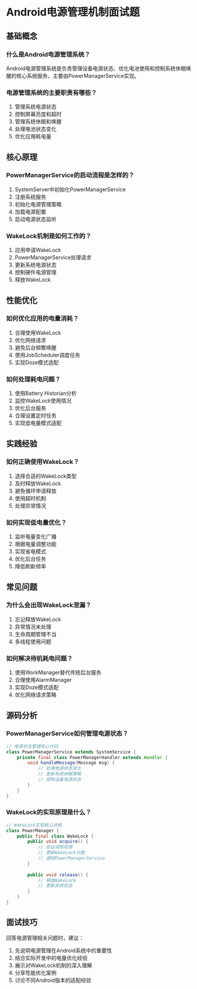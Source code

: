 # Android电源管理机制面试题

## 基础概念

### 什么是Android电源管理系统？
Android电源管理系统是负责管理设备电源状态、优化电池使用和控制系统休眠唤醒的核心系统服务，主要由PowerManagerService实现。

### 电源管理系统的主要职责有哪些？
1. 管理系统电源状态
2. 控制屏幕亮度和超时
3. 管理系统休眠和唤醒
4. 处理电池状态变化
5. 优化应用耗电量

## 核心原理

### PowerManagerService的启动流程是怎样的？
1. SystemServer中初始化PowerManagerService
2. 注册系统服务
3. 初始化电源管理策略
4. 加载电源配置
5. 启动电源状态监听

### WakeLock机制是如何工作的？
1. 应用申请WakeLock
2. PowerManagerService处理请求
3. 更新系统电源状态
4. 控制硬件电源管理
5. 释放WakeLock

## 性能优化

### 如何优化应用的电量消耗？
1. 合理使用WakeLock
2. 优化网络请求
3. 避免后台频繁唤醒
4. 使用JobScheduler调度任务
5. 实现Doze模式适配

### 如何处理耗电问题？
1. 使用Battery Historian分析
2. 监控WakeLock使用情况
3. 优化后台服务
4. 合理设置定时任务
5. 实现低电量模式适配

## 实践经验

### 如何正确使用WakeLock？
1. 选择合适的WakeLock类型
2. 及时释放WakeLock
3. 避免循环申请释放
4. 使用超时机制
5. 处理异常情况

### 如何实现低电量优化？
1. 监听电量变化广播
2. 根据电量调整功能
3. 实现省电模式
4. 优化后台任务
5. 降低刷新频率

## 常见问题

### 为什么会出现WakeLock泄漏？
1. 忘记释放WakeLock
2. 异常情况未处理
3. 生命周期管理不当
4. 多线程使用问题

### 如何解决待机耗电问题？
1. 使用WorkManager替代传统后台服务
2. 合理使用AlarmManager
3. 实现Doze模式适配
4. 优化网络请求策略

## 源码分析

### PowerManagerService如何管理电源状态？
```java
// 电源状态管理核心代码
class PowerManagerService extends SystemService {
    private final class PowerManagerHandler extends Handler {
        void handleMessage(Message msg) {
            // 处理电源状态变化
            // 更新系统休眠策略
            // 控制设备电源状态
        }
    }
}
```

### WakeLock的实现原理是什么？
```java
// WakeLock实现核心流程
class PowerManager {
    public final class WakeLock {
        public void acquire() {
            // 验证调用权限
            // 更新WakeLock计数
            // 通知PowerManagerService
        }
        
        public void release() {
            // 释放WakeLock
            // 更新系统状态
        }
    }
}
```

## 面试技巧

回答电源管理相关问题时，建议：
1. 先说明电源管理在Android系统中的重要性
2. 结合实际开发中的电量优化经验
3. 展示对WakeLock机制的深入理解
4. 分享性能优化案例
5. 讨论不同Android版本的适配经验